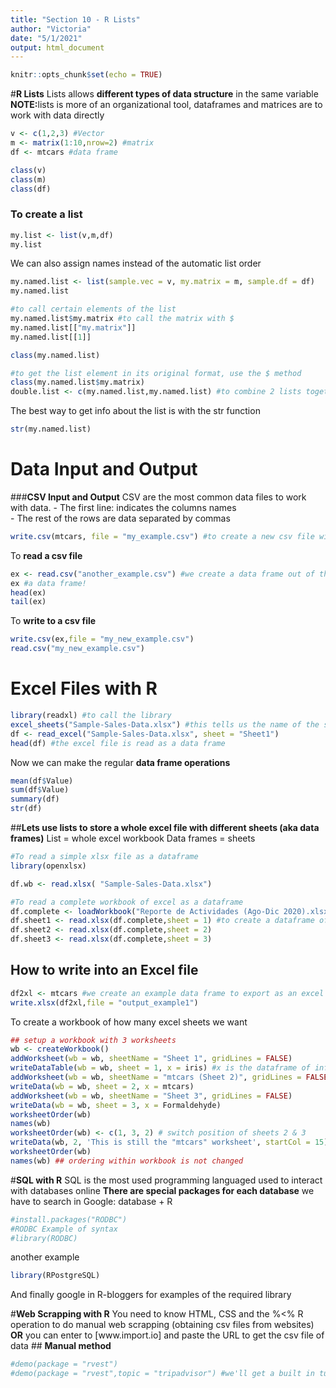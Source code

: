 ```yaml
---
title: "Section 10 - R Lists"
author: "Victoria"
date: "5/1/2021"
output: html_document
---
```


```r
knitr::opts_chunk$set(echo = TRUE)
```

#**R Lists**
Lists allows **different types of data structure** in the same variable
**NOTE:**lists is more of an organizational tool, dataframes and matrices are to work with data directly
```r
v <- c(1,2,3) #Vector
m <- matrix(1:10,nrow=2) #matrix
df <- mtcars #data frame

class(v)
class(m)
class(df)
```
### To create a list
```r
my.list <- list(v,m,df)
my.list
```
We can also assign names instead of the automatic list order
```r
my.named.list <- list(sample.vec = v, my.matrix = m, sample.df = df)
my.named.list

#to call certain elements of the list
my.named.list$my.matrix #to call the matrix with $
my.named.list[["my.matrix"]]
my.named.list[[1]]

class(my.named.list)

#to get the list element in its original format, use the $ method
class(my.named.list$my.matrix)
double.list <- c(my.named.list,my.named.list) #to combine 2 lists together
```
The best way to get info about the list is with the str function
```r
str(my.named.list)
```

# **Data Input and Output**
###**CSV Input and Output**
CSV are the most common data files to work with data. 
- The first line: indicates the columns names  
- The rest of the rows are data separated by commas
```r
write.csv(mtcars, file = "my_example.csv") #to create a new csv file with an existing data frame
```
To **read a csv file**
```r
ex <- read.csv("another_example.csv") #we create a data frame out of the csv file
ex #a data frame!
head(ex)
tail(ex)
```
To **write to a csv file**
```r
write.csv(ex,file = "my_new_example.csv")
read.csv("my_new_example.csv")
```

# **Excel Files with R**
```r
library(readxl) #to call the library
excel_sheets("Sample-Sales-Data.xlsx") #this tells us the name of the sheets that the file has
df <- read_excel("Sample-Sales-Data.xlsx", sheet = "Sheet1")
head(df) #the excel file is read as a data frame
```
Now we can make the regular **data frame operations**
```r
mean(df$Value)
sum(df$Value)
summary(df)
str(df)
```
##**Lets use lists to store a whole excel file with different sheets (aka data frames)**
List = whole excel workbook
Data frames = sheets
```r
#To read a simple xlsx file as a dataframe
library(openxlsx)

df.wb <- read.xlsx( "Sample-Sales-Data.xlsx")

#To read a complete workbook of excel as a dataframe
df.complete <- loadWorkbook("Reporte de Actividades (Ago-Dic 2020).xlsx") #to load the workbook
df.sheet1 <- read.xlsx(df.complete,sheet = 1) #to create a dataframe of each sheet
df.sheet2 <- read.xlsx(df.complete,sheet = 2)
df.sheet3 <- read.xlsx(df.complete,sheet = 3)

```
## How to write into an Excel file
```r

df2xl <- mtcars #we create an example data frame to export as an excel file
write.xlsx(df2xl,file = "output_example1")
```
To create a workbook of how many excel sheets we want
```r
## setup a workbook with 3 worksheets
wb <- createWorkbook()
addWorksheet(wb = wb, sheetName = "Sheet 1", gridLines = FALSE)
writeDataTable(wb = wb, sheet = 1, x = iris) #x is the dataframe of info to go on that sheet
addWorksheet(wb = wb, sheetName = "mtcars (Sheet 2)", gridLines = FALSE)
writeData(wb = wb, sheet = 2, x = mtcars)
addWorksheet(wb = wb, sheetName = "Sheet 3", gridLines = FALSE)
writeData(wb = wb, sheet = 3, x = Formaldehyde)
worksheetOrder(wb)
names(wb)
worksheetOrder(wb) <- c(1, 3, 2) # switch position of sheets 2 & 3
writeData(wb, 2, 'This is still the "mtcars" worksheet', startCol = 15)
worksheetOrder(wb)
names(wb) ## ordering within workbook is not changed

```

#**SQL with R**
SQL is the most used programming languaged used to interact with databases online
**There are special packages for each database** we have to search in Google: database + R
```r
#install.packages("RODBC")
#RODBC Example of syntax
#library(RODBC)
```
another example
```r
library(RPostgreSQL)
```
And finally google in R-bloggers for examples of the required library

#**Web Scrapping with R**
You need to know HTML, CSS and the %<% R operation to do manual web scrapping (obtaining csv files from websites) **OR** you can enter to [www.import.io] and paste the URL to get the csv file of data
## **Manual method**
```r
#demo(package = "rvest")
#demo(package = "rvest",topic = "tripadvisor") #we'll get a built in tutorial to use it
```

